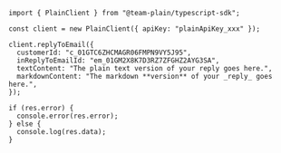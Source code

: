 ```tsx
import { PlainClient } from "@team-plain/typescript-sdk";

const client = new PlainClient({ apiKey: "plainApiKey_xxx" });

client.replyToEmail({
  customerId: "c_01GTC6ZHCMAGR06FMPN9VY5J95",
  inReplyToEmailId: "em_01GM2X8K7D3RZ7ZFGHZ2AYG3SA",
  textContent: "The plain text version of your reply goes here.",
  markdownContent: "The markdown **version** of your _reply_ goes here.",
});

if (res.error) {
  console.error(res.error);
} else {
  console.log(res.data);
}
```
